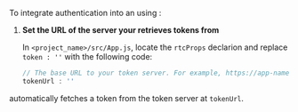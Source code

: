 <PlatformWrapper platform="web">
        
To integrate authentication into an <Vpl k="CLIENT" /> using <Vg k="UIK" />:

1.  **Set the URL of the server your <Vpl k="CLIENT" /> retrieves tokens from**

    In `<project_name>/src/App.js`, locate the `rtcProps` declarion and replace `token : ''` with the following code:

    ``` javascript
    // The base URL to your token server. For example, https://app-name.herokuapp.com"
    tokenUrl : ''
    ```

<Vg k="COMPANY" /> <Vg k="UIK" /> automatically fetches a token from the token server at `tokenUrl`.
</PlatformWrapper>
